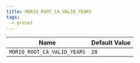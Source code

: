 ```yaml
---
title: MORIO_ROOT_CA_VALID_YEARS
tags:
  - preset
---
```


<!-- MORIO_AUTO_GENERATED_CONTENT_STARTS - Manual changes made below will be overwritten -->

| Name                        | Default Value |
| --------------------------- | ------------- |
| `MORIO_ROOT_CA_VALID_YEARS` | `20`          |

<!-- MORIO_AUTO_GENERATED_CONTENT_ENDS - Manual changes made above will be overwritten -->
